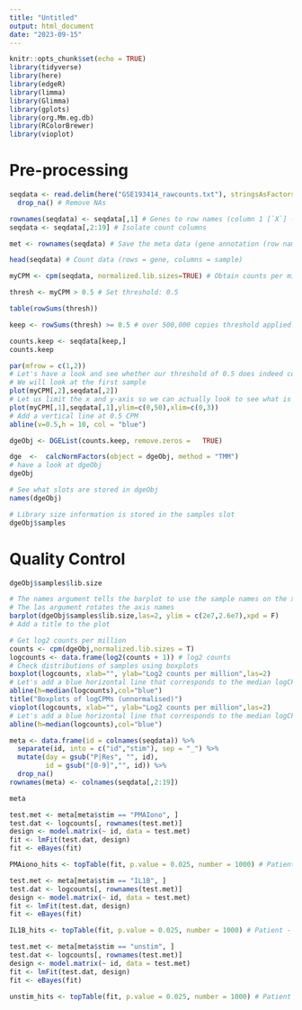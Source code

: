 ```yaml
---
title: "Untitled"
output: html_document
date: "2023-09-15"
---
```


```r

knitr::opts_chunk$set(echo = TRUE)
library(tidyverse)
library(here)
library(edgeR)
library(limma)
library(Glimma)
library(gplots)
library(org.Mm.eg.db)
library(RColorBrewer)
library(vioplot)
```

# Pre-processing
```r
seqdata <- read.delim(here("GSE193414_rawcounts.txt"), stringsAsFactors = FALSE) %>% # Import count data from this folder using here()
  drop_na() # Remove NAs

rownames(seqdata) <- seqdata[,1] # Genes to row names (column 1 [`X`] -> row names)
seqdata <- seqdata[,2:19] # Isolate count columns

met <- rownames(seqdata) # Save the meta data (gene annotation (row names))

head(seqdata) # Count data (rows = gene, columns = sample)
```

```r
myCPM <- cpm(seqdata, normalized.lib.sizes=TRUE) # Obtain counts per million (CPM)
```

```r
thresh <- myCPM > 0.5 # Set threshold: 0.5

table(rowSums(thresh))
```

```r
keep <- rowSums(thresh) >= 0.5 # over 500,000 copies threshold applied to data

counts.keep <- seqdata[keep,]
counts.keep
```

```r
par(mfrow = c(1,2))
# Let's have a look and see whether our threshold of 0.5 does indeed correspond to a count of about 10-15
# We will look at the first sample
plot(myCPM[,2],seqdata[,2])
# Let us limit the x and y-axis so we can actually look to see what is happening at the smaller counts
plot(myCPM[,1],seqdata[,1],ylim=c(0,50),xlim=c(0,3))
# Add a vertical line at 0.5 CPM
abline(v=0.5,h = 10, col = "blue")

```

```r
dgeObj <- DGEList(counts.keep, remove.zeros =   TRUE)

dge  <-  calcNormFactors(object = dgeObj, method = "TMM")
# have a look at dgeObj
dgeObj

# See what slots are stored in dgeObj
names(dgeObj)

# Library size information is stored in the samples slot
dgeObj$samples
```

# Quality Control
```r
dgeObj$samples$lib.size

# The names argument tells the barplot to use the sample names on the x-axis
# The las argument rotates the axis names
barplot(dgeObj$samples$lib.size,las=2, ylim = c(2e7,2.6e7),xpd = F)
# Add a title to the plot
```

```r
# Get log2 counts per million
counts <- cpm(dgeObj,normalized.lib.sizes = T) 
logcounts <- data.frame(log2(counts + 1)) # log2 counts
# Check distributions of samples using boxplots
boxplot(logcounts, xlab="", ylab="Log2 counts per million",las=2)
# Let's add a blue horizontal line that corresponds to the median logCPM
abline(h=median(logcounts),col="blue")
title("Boxplots of logCPMs (unnormalised)")
vioplot(logcounts, xlab="", ylab="Log2 counts per million",las=2)
# Let's add a blue horizontal line that corresponds to the median logCPM
abline(h=median(logcounts),col="blue")
```

```r
meta <- data.frame(id = colnames(seqdata)) %>% 
  separate(id, into = c("id","stim"), sep = "_") %>% 
  mutate(day = gsub("P|Res", "", id),
         id = gsub("[0-9]","", id)) %>% 
  drop_na()
rownames(meta) <- colnames(seqdata[,2:19])

meta
```

```r

test.met <- meta[meta$stim == "PMAIono", ]
test.dat <- logcounts[, rownames(test.met)]
design <- model.matrix(~ id, data = test.met)
fit <- lmFit(test.dat, design)
fit <- eBayes(fit)

PMAiono_hits <- topTable(fit, p.value = 0.025, number = 1000) # Patient - Rescue

test.met <- meta[meta$stim == "IL1B", ]
test.dat <- logcounts[, rownames(test.met)]
design <- model.matrix(~ id, data = test.met)
fit <- lmFit(test.dat, design)
fit <- eBayes(fit)

IL1B_hits <- topTable(fit, p.value = 0.025, number = 1000) # Patient - Rescue

test.met <- meta[meta$stim == "unstim", ]
test.dat <- logcounts[, rownames(test.met)]
design <- model.matrix(~ id, data = test.met)
fit <- lmFit(test.dat, design)
fit <- eBayes(fit)

unstim_hits <- topTable(fit, p.value = 0.025, number = 1000) # Patient - Rescue

```
